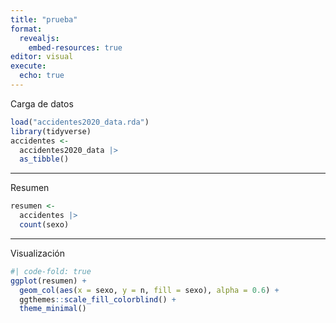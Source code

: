 ---
title: "prueba"
format:
  revealjs:
    embed-resources: true
editor: visual
execute: 
  echo: true
---

Carga de datos

```{r}
load("accidentes2020_data.rda")
library(tidyverse)
accidentes <- 
  accidentes2020_data |> 
  as_tibble()
```

------------------------------------------------------------------------

Resumen

```{r}
resumen <-
  accidentes |> 
  count(sexo)
```

------------------------------------------------------------------------

Visualización

```{r}
#| code-fold: true
ggplot(resumen) +
  geom_col(aes(x = sexo, y = n, fill = sexo), alpha = 0.6) +
  ggthemes::scale_fill_colorblind() +
  theme_minimal()
```
